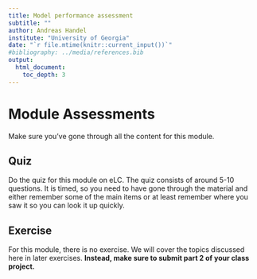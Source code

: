 ```yaml
---
title: Model performance assessment
subtitle: ""
author: Andreas Handel
institute: "University of Georgia"
date: "`r file.mtime(knitr::current_input())`"
#bibliography: ../media/references.bib
output: 
  html_document:
    toc_depth: 3
---
```




# Module Assessments

Make sure you've gone through all the content for this module.

## Quiz

Do the quiz for this module on eLC. The quiz consists of around 5-10 questions. It is timed, so you need to have gone through the material and either remember some of the main items or at least remember where you saw it so you can look it up quickly.


## Exercise

For this module, there is no exercise. We will cover the topics discussed here in later exercises. **Instead, make sure to submit part 2 of your class project.**



